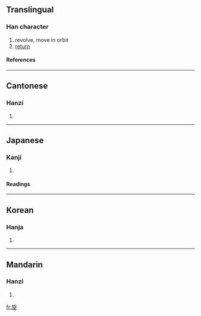 ==Translingual==
===Han character===
{{Han char|rn=70|rad=方|as=07|sn=11|four=0828<sub>1</sub>|canj=卜尸人弓人 (YSONO)}}
# revolve, move in orbit
# [[return]]
====References====
{{Han ref|kx=0483.170|dkj=13656|dj=0845.120|hdz=32181.040|uh=65CB|ud=26059|bh=B1DB|bd=45531}}
----
==Cantonese==
===Hanzi===
{{yue-hanzi|jyut=|y=syun4}}
# {{defn|Cantonese}}
----
==Japanese==
===Kanji===
{{ja-kanji|grade=c|rs=方07}}
# {{defn|Japanese}} 
====Readings====
{{ja-readings|on=[[せん]] (sen)|kun=[[めぐる]] (meguru), [[ゆばり]] (yubari)}}
----
==Korean==
===Hanja===
{{ko-hanja|hangeul=선|eumhun=|rv=seon|mr=sŏn|y=sen}}
# {{defn|Korean}}
----
==Mandarin==
===Hanzi===
{{cmn-hanzi|pin=[[xuán]] (xuan2)|wg=hsüan<sup>2</sup>}}
# {{defn|Mandarin}}

[[fr:旋]]